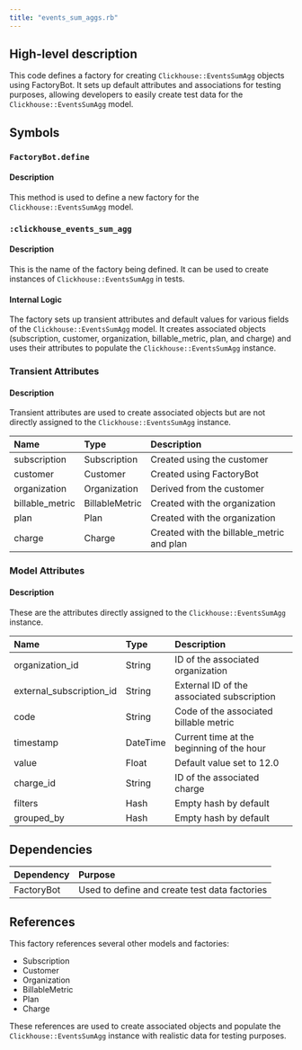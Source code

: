 ```yaml
---
title: "events_sum_aggs.rb"
---
```


## High-level description
This code defines a factory for creating `Clickhouse::EventsSumAgg` objects using FactoryBot. It sets up default attributes and associations for testing purposes, allowing developers to easily create test data for the `Clickhouse::EventsSumAgg` model.

## Symbols

### `FactoryBot.define`
#### Description
This method is used to define a new factory for the `Clickhouse::EventsSumAgg` model.

### `:clickhouse_events_sum_agg`
#### Description
This is the name of the factory being defined. It can be used to create instances of `Clickhouse::EventsSumAgg` in tests.

#### Internal Logic
The factory sets up transient attributes and default values for various fields of the `Clickhouse::EventsSumAgg` model. It creates associated objects (subscription, customer, organization, billable_metric, plan, and charge) and uses their attributes to populate the `Clickhouse::EventsSumAgg` instance.

### Transient Attributes
#### Description
Transient attributes are used to create associated objects but are not directly assigned to the `Clickhouse::EventsSumAgg` instance.

| Name | Type | Description |
|:-----|:-----|:------------|
| subscription | Subscription | Created using the customer |
| customer | Customer | Created using FactoryBot |
| organization | Organization | Derived from the customer |
| billable_metric | BillableMetric | Created with the organization |
| plan | Plan | Created with the organization |
| charge | Charge | Created with the billable_metric and plan |

### Model Attributes
#### Description
These are the attributes directly assigned to the `Clickhouse::EventsSumAgg` instance.

| Name | Type | Description |
|:-----|:-----|:------------|
| organization_id | String | ID of the associated organization |
| external_subscription_id | String | External ID of the associated subscription |
| code | String | Code of the associated billable metric |
| timestamp | DateTime | Current time at the beginning of the hour |
| value | Float | Default value set to 12.0 |
| charge_id | String | ID of the associated charge |
| filters | Hash | Empty hash by default |
| grouped_by | Hash | Empty hash by default |

## Dependencies
| Dependency | Purpose |
|:-----------|:--------|
| FactoryBot | Used to define and create test data factories |

## References
This factory references several other models and factories:
- Subscription
- Customer
- Organization
- BillableMetric
- Plan
- Charge

These references are used to create associated objects and populate the `Clickhouse::EventsSumAgg` instance with realistic data for testing purposes.